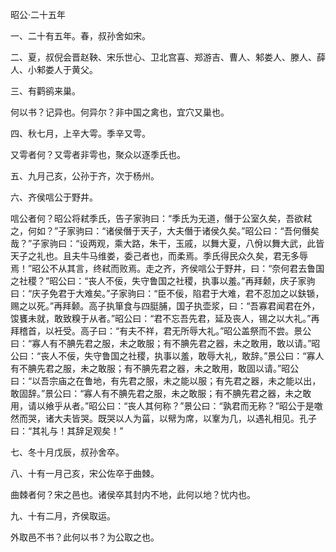 

昭公·二十五年

一、二十有五年。春，叔孙舍如宋。

二、夏，叔倪会晋赵鞅、宋乐世心、卫北宫喜、郑游吉、曹人、邾娄人、滕人、薛人、小邾娄人于黄父。

三、有鹳鹆来巢。

何以书？记异也。何异尔？非中国之禽也，宜穴又巢也。

四、秋七月，上辛大雩。季辛又雩。

又雩者何？又雩者非雩也，聚众以逐季氏也。

五、九月己亥，公孙于齐，次于杨州。

六、齐侯唁公于野井。

唁公者何？昭公将弒季氏，告子家驹曰：“季氏为无道，僭于公室久矣，吾欲弒之，何如？”子家驹曰：“诸侯僭于天子，大夫僭于诸侯久矣。”昭公曰：“吾何僭矣哉？”子家驹曰：“设两观，乘大路，朱干，玉戚，以舞大夏，八佾以舞大武，此皆天子之礼也。且夫牛马维娄，委己者也，而柔焉。季氏得民众久矣，君无多辱焉！”昭公不从其言，终弒而败焉。走之齐，齐侯唁公于野井，曰：“奈何君去鲁国之社稷？”昭公曰：“丧人不佞，失守鲁国之社稷，执事以羞。”再拜颡，庆子家驹曰：“庆子免君于大难矣。”子家驹曰：“臣不佞，陷君于大难，君不忍加之以鈇锧，赐之以死。”再拜颡。高子执箪食与四脡脯，国子执壶浆，曰：“吾寡君闻君在外，馂饔未就，敢致糗于从者。”昭公曰：“君不忘吾先君，延及丧人，锡之以大礼。”再拜稽首，以衽受。高子曰：“有夫不祥，君无所辱大礼。”昭公盖祭而不尝。景公曰：“寡人有不腆先君之服，未之敢服；有不腆先君之器，未之敢用，敢以请。”昭公曰：“丧人不佞，失守鲁国之社稷，执事以羞，敢辱大礼，敢辞。”景公曰：“寡人有不腆先君之服，未之敢服；有不腆先君之器，未之敢用，敢固以请。”昭公曰：“以吾宗庙之在鲁地，有先君之服，未之能以服；有先君之器，未之能以出，敢固辞。”景公曰：“寡人有不腆先君之服，未之敢服；有不腆先君之器，未之敢用，请以飨乎从者。”昭公曰：“丧人其何称？”景公曰：“孰君而无称？”昭公于是噭然而哭，诸大夫皆哭。既哭以人为菑，以幦为席，以鞌为几，以遇礼相见。孔子曰：“其礼与！其辞足观矣！”

七、冬十月戊辰，叔孙舍卒。

八、十有一月己亥，宋公佐卒于曲棘。

曲棘者何？宋之邑也。诸侯卒其封内不地，此何以地？忧内也。

九、十有二月，齐侯取运。

外取邑不书？此何以书？为公取之也。

